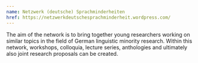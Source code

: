 ```yaml
---
name: Netzwerk (deutsche) Sprachminderheiten
href: https://netzwerkdeutschesprachminderheit.wordpress.com/
---
```

The aim of the network is to bring together young researchers working on similar topics in the field of German linguistic minority research. Within this network, workshops, colloquia, lecture series, anthologies and ultimately also joint research proposals can be created.
